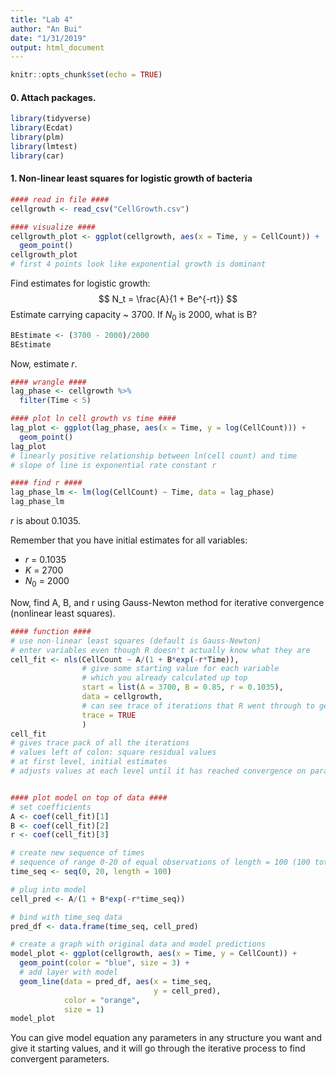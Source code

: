 ```yaml
---
title: "Lab 4"
author: "An Bui"
date: "1/31/2019"
output: html_document
---
```


```r
knitr::opts_chunk$set(echo = TRUE)
```

#### 0. Attach packages. 
```r
library(tidyverse)
library(Ecdat)
library(plm)
library(lmtest)
library(car)
```

#### 1. Non-linear least squares for logistic growth of bacteria
```r
#### read in file ####
cellgrowth <- read_csv("CellGrowth.csv")

#### visualize ####
cellgrowth_plot <- ggplot(cellgrowth, aes(x = Time, y = CellCount)) +
  geom_point()
cellgrowth_plot
# first 4 points look like exponential growth is dominant
```

Find estimates for logistic growth:
$$
N_t = \frac{A}{1 + Be^{-rt}}
$$
Estimate carrying capacity ~ 3700. If $N_0$ is 2000, what is B?
```r
BEstimate <- (3700 - 2000)/2000
BEstimate
```

Now, estimate $r$.
```r
#### wrangle ####
lag_phase <- cellgrowth %>% 
  filter(Time < 5)

#### plot ln cell growth vs time ####
lag_plot <- ggplot(lag_phase, aes(x = Time, y = log(CellCount))) +
  geom_point()
lag_plot
# linearly positive relationship between ln(cell count) and time
# slope of line is exponential rate constant r

#### find r ####
lag_phase_lm <- lm(log(CellCount) ~ Time, data = lag_phase)
lag_phase_lm
```
$r$ is about 0.1035.  

Remember that you have initial estimates for all variables:

* $r$ = 0.1035
* $K$ = 2700
* $N_0$ = 2000

Now, find A, B, and r using Gauss-Newton method for iterative convergence (nonlinear least squares).  

```r
#### function ####
# use non-linear least squares (default is Gauss-Newton)
# enter variables even though R doesn't actually know what they are
cell_fit <- nls(CellCount ~ A/(1 + B*exp(-r*Time)),
                # give some starting value for each variable
                # which you already calculated up top
                start = list(A = 3700, B = 0.85, r = 0.1035),
                data = cellgrowth,
                # can see trace of iterations that R went through to get the convergence values
                trace = TRUE
                )
cell_fit
# gives trace pack of all the iterations
# values left of colon: square residual values
# at first level, initial estimates
# adjusts values at each level until it has reached convergence on parameter values


#### plot model on top of data ####
# set coefficients
A <- coef(cell_fit)[1]
B <- coef(cell_fit)[2]
r <- coef(cell_fit)[3]

# create new sequence of times
# sequence of range 0-20 of equal observations of length = 100 (100 total observations)
time_seq <- seq(0, 20, length = 100)

# plug into model
cell_pred <- A/(1 + B*exp(-r*time_seq))

# bind with time_seq data
pred_df <- data.frame(time_seq, cell_pred)

# create a graph with original data and model predictions
model_plot <- ggplot(cellgrowth, aes(x = Time, y = CellCount)) +
  geom_point(color = "blue", size = 3) +
  # add layer with model
  geom_line(data = pred_df, aes(x = time_seq, 
                                y = cell_pred),
            color = "orange",
            size = 1) 
model_plot
```

You can give model equation any parameters in any structure you want and give it starting values, and it will go through the iterative process to find convergent parameters.


